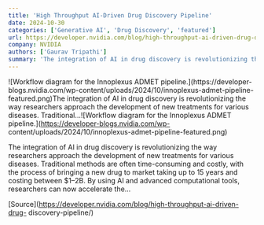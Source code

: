 ```yaml
---
title: 'High Throughput AI-Driven Drug Discovery Pipeline'
date: 2024-10-30
categories: ['Generative AI', 'Drug Discovery', 'featured']
url: https://developer.nvidia.com/blog/high-throughput-ai-driven-drug-discovery-pipeline/
company: NVIDIA
authors: ['Gaurav Tripathi']
summary: 'The integration of AI in drug discovery is revolutionizing the way researchers approach the development of new treatments for various diseases. Traditional...'
---
```



![Workflow diagram for the Innoplexus ADMET pipeline.](https://developer-
blogs.nvidia.com/wp-content/uploads/2024/10/innoplexus-admet-pipeline-
featured.png)The integration of AI in drug discovery is revolutionizing the
way researchers approach the development of new treatments for various
diseases. Traditional...![Workflow diagram for the Innoplexus ADMET
pipeline.](https://developer-blogs.nvidia.com/wp-
content/uploads/2024/10/innoplexus-admet-pipeline-featured.png)

The integration of AI in drug discovery is revolutionizing the way researchers
approach the development of new treatments for various diseases. Traditional
methods are often time-consuming and costly, with the process of bringing a
new drug to market taking up to 15 years and costing between $1–2B. By using
AI and advanced computational tools, researchers can now accelerate the…

[Source](https://developer.nvidia.com/blog/high-throughput-ai-driven-drug-
discovery-pipeline/)

